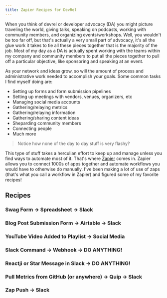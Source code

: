 ```yaml
---
title: Zapier Recipes for DevRel
---
```


When you think of devrel or developer advocacy (DA) you might picture traveling the world, giving talks, speaking on podcasts, working with community members, and organizing events/workshops. Well, you wouldn't be too far off, but that's actually a very small part of advocacy, it's all the glue work it takes to tie all these pieces together that is the majority of the job. Most of my day as a DA is actually spent working with the teams within my company and community members to put all the pieces together to pull off a particular objective, like sponsoring and speaking at an event.

As your network and ideas grow, so will the amount of process and administrative work needed to accomplish your goals. Some common tasks I find myself doing are:

- Setting up forms and form submission pipelines
- Setting up meetings with vendors, venues, organizers, etc
- Managing social media accounts
- Gathering/relaying metrics
- Gathering/relaying information
- Gathering/sharing content ideas
- Sheparding community members
- Connecting people
- Much more

> Notice how none of the day to day stuff is very flashy?

This type of stuff takes a herculian effort to keep up and manage unless you find ways to automate most of it. That's where [Zapier](https://zapier.com) comes in. Zapier allows you to connect 1000s of apps together and automate workflows you would have to otherwise do manually. I've been making a lot of use of zaps (that's what you call a workflow in Zapier) and figured some of my favorite recipes!

## Recipes

### Swag Form -> Spreadsheet -> Slack

### Blog Post Submission Form -> Airtable -> Slack

### YouTube Video Added to Playlist -> Social Media

### Slack Command -> Webhook -> DO ANYTHING!

### Reactji or Star Message in Slack -> DO ANYTHING!

### Pull Metrics from GitHub (or anywhere) -> Quip -> Slack

### Zap Push -> Slack
